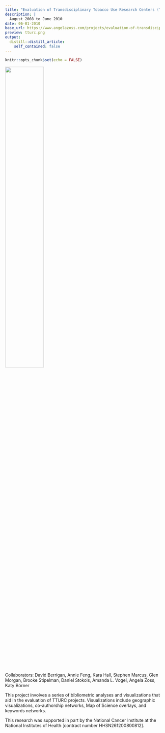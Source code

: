 ```yaml
---
title: "Evaluation of Transdisciplinary Tobacco Use Research Centers (TTURC)"
description: |
  August 2008 to June 2010
date: 06-01-2010
base_url: https://www.angelazoss.com/projects/evaluation-of-transdisciplinary-tobacco-use-research-centers-tturc
preview: tturc.png 
output:
  distill::distill_article:
    self_contained: false
---
```



```r
knitr::opts_chunk$set(echo = FALSE)
```

![](tturc.png){width=50%}

Collaborators: David Berrigan, Annie Feng, Kara Hall, Stephen Marcus, Glen Morgan, Brooke Stipelman, Daniel Stokols, Amanda L. Vogel, Angela Zoss, Katy Börner

This project involves a series of bibliometric analyses and visualizations that aid in the evaluation of TTURC projects. Visualizations include geographic visualizations, co-authorship networks, Map of Science overlays, and keywords networks.

This research was supported in part by the National Cancer Institute at the National Institutes of Health [contract number HHSN261200800812].

